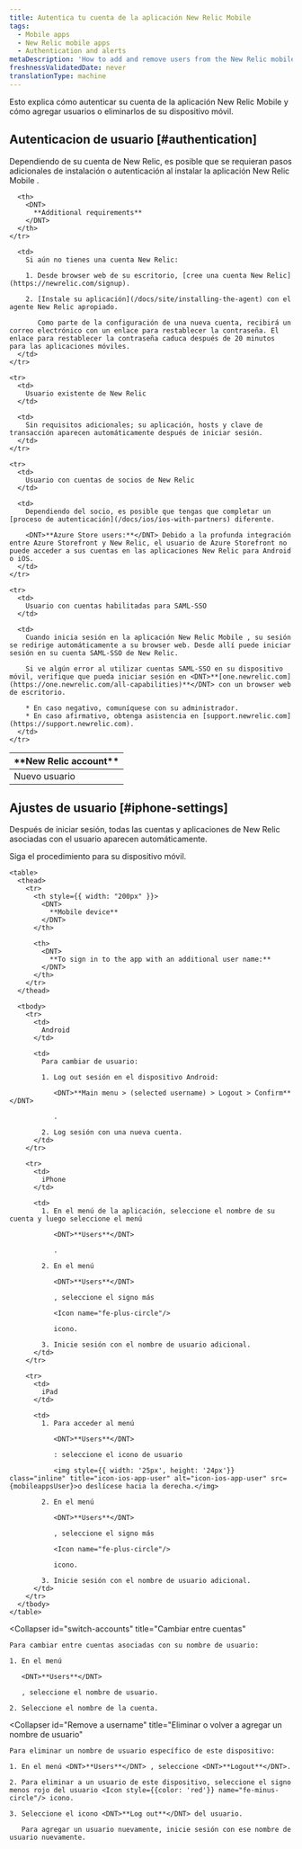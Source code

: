 ```yaml
---
title: Autentica tu cuenta de la aplicación New Relic Mobile
tags:
  - Mobile apps
  - New Relic mobile apps
  - Authentication and alerts
metaDescription: 'How to add and remove users from the New Relic mobile app, and what they need to do to authenticate.'
freshnessValidatedDate: never
translationType: machine
---
```



Esto explica cómo autenticar su cuenta de la aplicación New Relic Mobile y cómo agregar usuarios o eliminarlos de su dispositivo móvil.

## Autenticacion de usuario [#authentication]

Dependiendo de su cuenta de New Relic, es posible que se requieran pasos adicionales de instalación o autenticación al instalar la aplicación New Relic Mobile .

<table>
  <thead>
    <tr>
      <th width={200}>
        <DNT>
          **New Relic account**
        </DNT>
      </th>

      <th>
        <DNT>
          **Additional requirements**
        </DNT>
      </th>
    </tr>
  </thead>

  <tbody>
    <tr>
      <td>
        Nuevo usuario
      </td>

      <td>
        Si aún no tienes una cuenta New Relic:

        1. Desde browser web de su escritorio, [cree una cuenta New Relic](https://newrelic.com/signup).

        2. [Instale su aplicación](/docs/site/installing-the-agent) con el agente New Relic apropiado.

           Como parte de la configuración de una nueva cuenta, recibirá un correo electrónico con un enlace para restablecer la contraseña. El enlace para restablecer la contraseña caduca después de 20 minutos para las aplicaciones móviles.
      </td>
    </tr>

    <tr>
      <td>
        Usuario existente de New Relic
      </td>

      <td>
        Sin requisitos adicionales; su aplicación, hosts y clave de transacción aparecen automáticamente después de iniciar sesión.
      </td>
    </tr>

    <tr>
      <td>
        Usuario con cuentas de socios de New Relic
      </td>

      <td>
        Dependiendo del socio, es posible que tengas que completar un [proceso de autenticación](/docs/ios/ios-with-partners) diferente.

        <DNT>**Azure Store users:**</DNT> Debido a la profunda integración entre Azure Storefront y New Relic, el usuario de Azure Storefront no puede acceder a sus cuentas en las aplicaciones New Relic para Android o iOS.
      </td>
    </tr>

    <tr>
      <td>
        Usuario con cuentas habilitadas para SAML-SSO
      </td>

      <td>
        Cuando inicia sesión en la aplicación New Relic Mobile , su sesión se redirige automáticamente a su browser web. Desde allí puede iniciar sesión en su cuenta SAML-SSO de New Relic.

        Si ve algún error al utilizar cuentas SAML-SSO en su dispositivo móvil, verifique que pueda iniciar sesión en <DNT>**[one.newrelic.com](https://one.newrelic.com/all-capabilities)**</DNT> con un browser web de escritorio.

        * En caso negativo, comuníquese con su administrador.
        * En caso afirmativo, obtenga asistencia en [support.newrelic.com](https://support.newrelic.com).
      </td>
    </tr>
  </tbody>
</table>

## Ajustes de usuario [#iphone-settings]

Después de iniciar sesión, todas las cuentas y aplicaciones de New Relic asociadas con el usuario aparecen automáticamente.

<CollapserGroup>
  <Collapser
    id="additional-username"
    title="Iniciar sesión con nombre de usuario adicional"
  >
    Siga el procedimiento para su dispositivo móvil.

    <table>
      <thead>
        <tr>
          <th style={{ width: "200px" }}>
            <DNT>
              **Mobile device**
            </DNT>
          </th>

          <th>
            <DNT>
              **To sign in to the app with an additional user name:**
            </DNT>
          </th>
        </tr>
      </thead>

      <tbody>
        <tr>
          <td>
            Android
          </td>

          <td>
            Para cambiar de usuario:

            1. Log out sesión en el dispositivo Android:

               <DNT>**Main menu > (selected username) > Logout > Confirm**</DNT>

               .

            2. Log sesión con una nueva cuenta.
          </td>
        </tr>

        <tr>
          <td>
            iPhone
          </td>

          <td>
            1. En el menú de la aplicación, seleccione el nombre de su cuenta y luego seleccione el menú

               <DNT>**Users**</DNT>

               .

            2. En el menú

               <DNT>**Users**</DNT>

               , seleccione el signo más

               <Icon name="fe-plus-circle"/>

               icono.

            3. Inicie sesión con el nombre de usuario adicional.
          </td>
        </tr>

        <tr>
          <td>
            iPad
          </td>

          <td>
            1. Para acceder al menú

               <DNT>**Users**</DNT>

               : seleccione el icono de usuario

               <img style={{ width: '25px', height: '24px'}} class="inline" title="icon-ios-app-user" alt="icon-ios-app-user" src={mobileappsUser}>o deslícese hacia la derecha.</img>

            2. En el menú

               <DNT>**Users**</DNT>

               , seleccione el signo más

               <Icon name="fe-plus-circle"/>

               icono.

            3. Inicie sesión con el nombre de usuario adicional.
          </td>
        </tr>
      </tbody>
    </table>
  </Collapser>

  <Collapser
    id="switch-accounts"
    title="Cambiar entre cuentas"
  >
    Para cambiar entre cuentas asociadas con su nombre de usuario:

    1. En el menú

       <DNT>**Users**</DNT>

       , seleccione el nombre de usuario.

    2. Seleccione el nombre de la cuenta.
  </Collapser>

  <Collapser
    id="Remove a username"
    title="Eliminar o volver a agregar un nombre de usuario"
  >
    Para eliminar un nombre de usuario específico de este dispositivo:

    1. En el menú <DNT>**Users**</DNT> , seleccione <DNT>**Logout**</DNT>.

    2. Para eliminar a un usuario de este dispositivo, seleccione el signo menos rojo del usuario <Icon style={{color: 'red'}} name="fe-minus-circle"/> icono.

    3. Seleccione el icono <DNT>**Log out**</DNT> del usuario.

       Para agregar un usuario nuevamente, inicie sesión con ese nombre de usuario nuevamente.
  </Collapser>
</CollapserGroup>